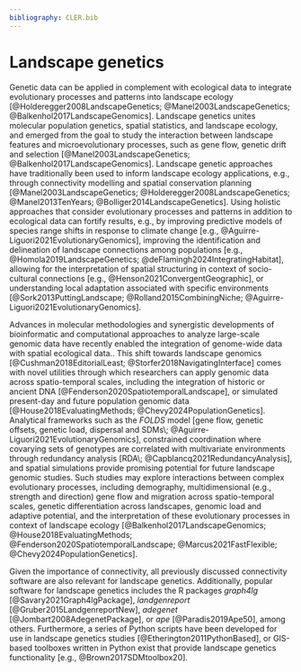 ```yaml
---
bibliography: CLER.bib
---
```


<!-- Person responsible: de Flamingh -->

# Landscape genetics {#sec-genetics}

Genetic data can be applied in complement with ecological data to integrate evolutionary processes and patterns into landscape ecology [@Holderegger2008LandscapeGenetics; @Manel2003LandscapeGenetics; @Balkenhol2017LandscapeGenomics].
Landscape genetics unites molecular population genetics, spatial statistics, and landscape ecology, and emerged from the goal to study the interaction between landscape features and microevolutionary processes, such as gene flow, genetic drift and selection [@Manel2003LandscapeGenetics; @Balkenhol2017LandscapeGenomics].
Landscape genetic approaches have traditionally been used to inform landscape ecology applications, e.g., through connectivity modelling and spatial conservation planning [@Manel2003LandscapeGenetics; @Holderegger2008LandscapeGenetics; @Manel2013TenYears; @Bolliger2014LandscapeGenetics].
Using holistic approaches that consider evolutionary processes and patterns in addition to ecological data can fortify results, e.g., by improving predictive models of species range shifts in response to climate change [e.g., @Aguirre-Liguori2021EvolutionaryGenomics], improving the identification and delineation of landscape connections among populations [e.g., @Homola2019LandscapeGenetics; @deFlamingh2024IntegratingHabitat], allowing for the interpretation of spatial structuring in context of socio-cultural connections [e.g., @Henson2021ConvergentGeographic], or understanding local adaptation associated with specific environments [@Sork2013PuttingLandscape; @Rolland2015CombiningNiche; @Aguirre-Liguori2021EvolutionaryGenomics].

Advances in molecular methodologies and synergistic developments of bioinformatic and computational approaches to analyze large-scale genomic data have recently enabled the integration of genome-wide data with spatial ecological data.<!-- MH: Ref missing -->.
This shift towards landscape genomics [@Cushman2018EditorialLeast; @Storfer2018NavigatingInterface] comes with novel utilities through which researchers can apply genomic data across spatio-temporal scales, including the integration of historic or ancient DNA [@Fenderson2020SpatiotemporalLandscape], or simulated present-day and future population genomic data [@House2018EvaluatingMethods; @Chevy2024PopulationGenetics].
Analytical frameworks such as the *FOLDS* model [gene flow, genetic offsets, genetic load, dispersal and SDMs\; @Aguirre-Liguori2021EvolutionaryGenomics], constrained coordination where covarying sets of genotypes are correlated with multivariate environments through redundancy analysis [RDA\; @Capblancq2021RedundancyAnalysis], and spatial simulations provide promising potential for future landscape genomic studies.
Such studies may explore interactions between complex evolutionary processes, including demography, multidimensional (e.g., strength and direction) gene flow and migration across spatio-temporal scales, genetic differentiation across landscapes, genomic load and adaptive potential, and the interpretation of these evolutionary processes in context of landscape ecology [@Balkenhol2017LandscapeGenomics; @House2018EvaluatingMethods; @Fenderson2020SpatiotemporalLandscape; @Marcus2021FastFlexible; @Chevy2024PopulationGenetics].

Given the importance of connectivity, all previously discussed connectivity software are also relevant for landscape genetics.
Additionally, popular software for landscape genetics includes the R packages *graph4lg* [@Savary2021Graph4lgPackage], *landgenreport* [@Gruber2015LandgenreportNew], *adegenet* [@Jombart2008AdegenetPackage], or *ape* [@Paradis2019Ape50], among others.
Furthermore, a series of Python scripts have been developed for use in landscape genetics studies [@Etherington2011PythonBased], or GIS-based toolboxes written in Python exist that provide landscape genetics functionality [e.g., @Brown2017SDMtoolbox20].
